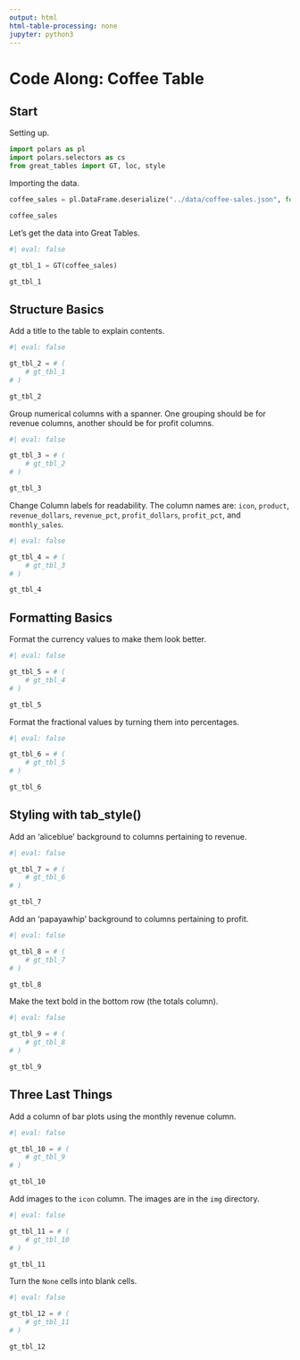 ```yaml
---
output: html
html-table-processing: none
jupyter: python3
---
```


# Code Along: Coffee Table

## Start

Setting up.

```python
import polars as pl
import polars.selectors as cs
from great_tables import GT, loc, style
```

Importing the data.

```python
coffee_sales = pl.DataFrame.deserialize("../data/coffee-sales.json", format="json")

coffee_sales
```

Let's get the data into Great Tables.

```python
#| eval: false

gt_tbl_1 = GT(coffee_sales)

gt_tbl_1
```

## Structure Basics

Add a title to the table to explain contents.

```python
#| eval: false

gt_tbl_2 = # (
    # gt_tbl_1
# )

gt_tbl_2
```

Group numerical columns with a spanner. One grouping should be for revenue columns, another should be for profit columns.

```python
#| eval: false

gt_tbl_3 = # (
    # gt_tbl_2
# )

gt_tbl_3
```

Change Column labels for readability. The column names are:
`icon`, `product`, `revenue_dollars`, `revenue_pct`, `profit_dollars`, `profit_pct`, and `monthly_sales`.

```python
#| eval: false

gt_tbl_4 = # (
    # gt_tbl_3
# )

gt_tbl_4
```

## Formatting Basics

Format the currency values to make them look better.

```python
#| eval: false

gt_tbl_5 = # (
    # gt_tbl_4
# )

gt_tbl_5
```

Format the fractional values by turning them into percentages.

```python
#| eval: false

gt_tbl_6 = # (
    # gt_tbl_5
# )

gt_tbl_6
```

## Styling with tab_style()

Add an 'aliceblue' background to columns pertaining to revenue.

```python
#| eval: false

gt_tbl_7 = # (
    # gt_tbl_6
# )

gt_tbl_7
```

Add an 'papayawhip' background to columns pertaining to profit.

```python
#| eval: false

gt_tbl_8 = # (
    # gt_tbl_7
# )

gt_tbl_8
```

Make the text bold in the bottom row (the totals column).

```python
#| eval: false 

gt_tbl_9 = # (
    # gt_tbl_8
# )

gt_tbl_9
```

## Three Last Things

Add a column of bar plots using the monthly revenue column.

```python
#| eval: false

gt_tbl_10 = # (
    # gt_tbl_9
# )

gt_tbl_10
```

Add images to the `icon` column. The images are in the `img` directory.

```python
#| eval: false

gt_tbl_11 = # (
    # gt_tbl_10
# )

gt_tbl_11
```

Turn the `None` cells into blank cells.

```python
#| eval: false

gt_tbl_12 = # (
    # gt_tbl_11
# )

gt_tbl_12
```
